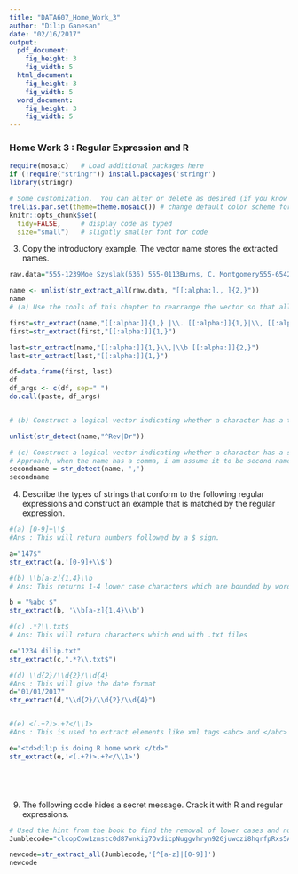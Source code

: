 ```yaml
---
title: "DATA607_Home_Work_3"
author: "Dilip Ganesan"
date: "02/16/2017"
output:
  pdf_document:
    fig_height: 3
    fig_width: 5
  html_document:
    fig_height: 3
    fig_width: 5
  word_document:
    fig_height: 3
    fig_width: 5
---
```


### Home Work 3 : Regular Expression and R

```r
require(mosaic)   # Load additional packages here 
if (!require("stringr")) install.packages('stringr')
library(stringr)

# Some customization.  You can alter or delete as desired (if you know what you are doing).
trellis.par.set(theme=theme.mosaic()) # change default color scheme for lattice
knitr::opts_chunk$set(
  tidy=FALSE,     # display code as typed
  size="small")   # slightly smaller font for code
```

3. Copy the introductory example. The vector name stores the extracted names.

```r
raw.data="555-1239Moe Szyslak(636) 555-0113Burns, C. Montgomery555-6542Rev. Timothy Lovejoy555 8904Ned Flanders636-555-3226Simpson, Homer5553642Dr. Julius Hibbert"   

name <- unlist(str_extract_all(raw.data, "[[:alpha:]., ]{2,}"))
name
# (a) Use the tools of this chapter to rearrange the vector so that all elements conform to thestandardfirst_name last_name.

first=str_extract(name,"[[:alpha:]]{1,} |\\. [[:alpha:]]{1,}|\\, [[:alpha:]]{2,}")
first=str_extract(first,"[[:alpha:]]{1,}")

last=str_extract(name,"[[:alpha:]]{1,}\\,|\\b [[:alpha:]]{2,}")
last=str_extract(last,"[[:alpha:]]{1,}")

df=data.frame(first, last)
df
df_args <- c(df, sep=" ")
do.call(paste, df_args)


# (b) Construct a logical vector indicating whether a character has a title (i.e., Rev. and Dr.).

unlist(str_detect(name,"^Rev|Dr"))

# (c) Construct a logical vector indicating whether a character has a second name.
# Approach, when the name has a comma, i am assume it to be second name.
secondname = str_detect(name, ',')
secondname
```

4. Describe the types of strings that conform to the following regular expressions and construct an example that is matched by the regular expression. 


```r
#(a) [0-9]+\\$
#Ans : This will return numbers followed by a $ sign.

a="147$"
str_extract(a,'[0-9]+\\$')

#(b) \\b[a-z]{1,4}\\b
# Ans: This returns 1-4 lower case characters which are bounded by word edge

b = "%abc $"
str_extract(b, '\\b[a-z]{1,4}\\b')

#(c) .*?\\.txt$
# Ans: This will return characters which end with .txt files

c="1234 dilip.txt"
str_extract(c,".*?\\.txt$")

#(d) \\d{2}/\\d{2}/\\d{4}
#Ans : This will give the date format
d="01/01/2017"
str_extract(d,"\\d{2}/\\d{2}/\\d{4}")


#(e) <(.+?)>.+?</\\1>
#Ans : This is used to extract elements like xml tags <abc> and </abc>

e="<td>dilip is doing R home work </td>"
str_extract(e,'<(.+?)>.+?</\\1>')






```
  
9. The following code hides a secret message. Crack it with R and regular expressions. 


```r
# Used the hint from the book to find the removal of lower cases and numbers.
Jumblecode="clcopCow1zmstc0d87wnkig7OvdicpNuggvhryn92Gjuwczi8hqrfpRxs5Aj5dwpn0TanwoUwisdij7Lj8kpf03AT5Idr3coc0bt7yczjatOaootj55t3Nj3ne6c4Sfek.r1w1YwwojigOd6vrfUrbz2.2bkAnbhzgv4R9i05zEcrop.wAgnb.SqoU65fPa1otfb7wEm24k6t3sR9zqe5fy89n6Nd5t9kc4fE905gmc4Rgxo5nhDk!gr"

newcode=str_extract_all(Jumblecode,'[^[a-z]|[0-9]]')
newcode
     
```